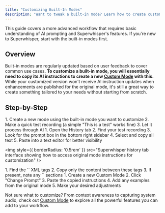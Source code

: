 ```yaml
---
title: "Customizing Built-In Modes"
description: "Want to tweak a built-in mode? Learn how to create customized versions of your favorite modes by accessing their AI instructions and adding your own adjustments—perfect for when you need something between built-in and fully custom."
---
```


<Note>This guide covers a more advanced workflow that requires basic understanding of AI prompting and Superwhisper's features. If you're new to Superwhisper, start with the built-in modes first.</Note>

## Overview
Built-in modes are regularly updated based on user feedback to cover common use cases. **To customize a built-in mode, you will essentially need to copy its AI instructions to create a new [Custom Mode](custom) with this.** While your customized version won't receive AI instruction updates when enhancements are published for the original mode, it's still a great way to create something tailored to your needs without starting from scratch.

## Step-by-Step
<Steps>
<Step title="Create a Test Recording">
1. Create a new mode using the built-in mode you want to customize
2. Make a quick test recording (a simple "This is a test" works fine)
3. Let it process through AI
</Step>

<Step title="Access the Original Instructions">
1. Open the History tab
2. Find your test recording
3. Look for the prompt box in the bottom right sidebar
4. Select and copy all text
5. Paste into a text editor for better visibility

<img
style={{ borderRadius: '0.5rem' }}
src="Superwhisper history tab interface showing how to access original mode instructions for customization"
/>

</Step>

<Step title="Extract What You Need">
1. Find the `<instructions>` XML tags
2. Copy only the content between these tags
3. If present, note any `<examples>` sections
</Step>

<Step title="Create Your Custom Version">
1. Create a new Custom Mode
2. Click "Change Prompt"
3. Paste the copied instructions
4. Add any examples from the original mode
5. Make your desired adjustments
</Step>
</Steps>

<Tip>Not sure what to customize? From context awareness to capturing system audio, check out [Custom Mode](custom) to explore all the powerful features you can add to your workflow.</Tip>